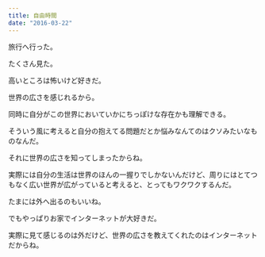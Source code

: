 ```yaml
---
title: 自由時間
date: "2016-03-22"
---
```


旅行へ行った。

たくさん見た。

高いところは怖いけど好きだ。

世界の広さを感じれるから。

同時に自分がこの世界においていかにちっぽけな存在かも理解できる。

そういう風に考えると自分の抱えてる問題だとか悩みなんてのはクソみたいなものなんだ。

それに世界の広さを知ってしまったからね。

実際には自分の生活は世界のほんの一握りでしかないんだけど、周りにはとてつもなく広い世界が広がっていると考えると、とってもワクワクするんだ。

たまには外へ出るのもいいね。

でもやっぱりお家でインターネットが大好きだ。

実際に見て感じるのは外だけど、世界の広さを教えてくれたのはインターネットだからね。